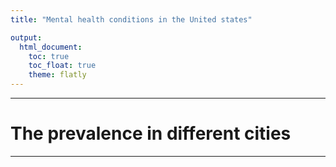 ```yaml
---
title: "Mental health conditions in the United states"

output: 
  html_document:
    toc: true
    toc_float: true
    theme: flatly
---
```


***

# The prevalence in different cities

 

***


